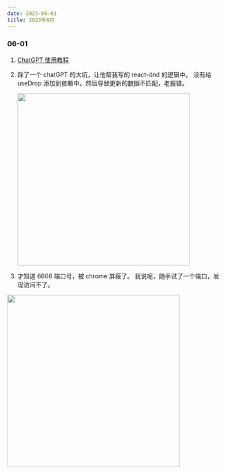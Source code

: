 ```yaml
---
date: 2023-06-01
title: 2023年6月
---
```


### 06-01

1. [ChatGPT 使用教程](https://www.bilibili.com/video/BV1Lg4y1c7fk/?share_source=copy_web&vd_source=b4f3ea87cb089f489a9bdadaf540ab09) <Badge rate="4" />
2. 踩了一个 chatGPT 的大坑，让他帮我写的 react-dnd 的逻辑中。 没有给 useDrop 添加到依赖中。然后导致更新的数据不匹配，老报错。

   <Image
     src="https://raw.githubusercontent.com/smile618/imgs/main/static202306011139707.png"
     width="400px"
   />

3. 才知道 6666 端口号，被 chrome 屏蔽了。 我说呢，随手试了一个端口，发现访问不了。

<Image
  src="https://raw.githubusercontent.com/smile618/imgs/main/static202306012105828.png"
  width="400px"
/>
